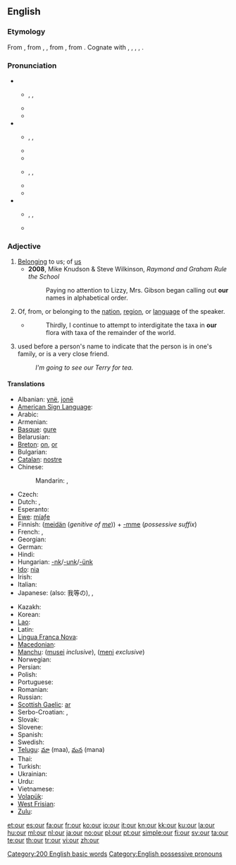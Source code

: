 {{wikipedia}}
==English==

{{rank|do|has|could|63|our|than|some|other}}

===Etymology===
From {{etyl|enm}} {{term|oure|lang=enm}}, from {{etyl|ang}} {{term|ure|ūre||lang=ang}}, {{term|user|ūser|our|lang=ang}}, from {{proto|Germanic|unsara|of us, our|lang=en}}, from {{proto|Indo-European|no-s-ero-|our|lang=en}}. Cognate with {{fy}} {{term|us||our|lang=fy}}, {{nds}} {{term|uns||our|lang=nds}}, {{nl}} {{term|onze||our|lang=nl}}, {{de}} {{term|unser||our|lang=de}}, {{da}} {{term|vor||our|lang=da}}.

===Pronunciation===
* {{a|UK}}
** {{enPR|ouər}}, {{IPA|/aʊə(ɹ)/}}, {{SAMPA|/aU@r/}}
** {{homophones|hour}}
** {{rhymes|aʊər}}
* {{a|US}}
** {{enPR|our}}, {{IPA|/aʊɚ/}}, {{SAMPA|/aU@`/}}
** {{audio|en-us-our.ogg|Audio (US)}}
** {{rhymes|aʊər}}
** {{enPR|ar}}, {{IPA|/ɑɹ/}}, {{SAMPA|/Ar/}}
** {{audio|en-us-our-2.ogg|Audio (US)}}
** {{rhymes|ɑː(r)}}
* {{a|AusE}}
** {{enPR|ou(ə)}}, {{IPA|/æɔ(ə)/}}, {{SAMPA|/{O(@)/}}
** {{rhymes|aʊ}}

===Adjective===
{{en-adj|-|desc=possessive adjective}}

# [[belong|Belonging]] to us; of [[us]]
#* '''2008''', Mike Knudson & Steve Wilkinson, ''Raymond and Graham Rule the School''
#*: Paying no attention to Lizzy, Mrs. Gibson began calling out '''our''' names in alphabetical order.
# Of, from, or belonging to the [[nation]], [[region]], or [[language]] of the speaker.
#* {{RQ:Schuster Hepaticae V|viii}}
#*: Thirdly, I continue to attempt to interdigitate the taxa in '''our''' flora with taxa of the remainder of the world.
# {{Northern England|Scotland}} used before a person's name to indicate that the person is in one's family, or is a very close friend.
#: ''I'm going to see our Terry for tea.''

====Translations====
{{trans-top|belonging to us}}
* Albanian: [[ynë]], [[jonë]]
* [[American Sign Language]]: {{tø|ase|FlatB@IpsiChest-FingerUpPalmAcross RoundHoriz FlatB@ContraChest-FingerUpPalmAside|xs=American Sign Language}}
* Arabic: {{t-|ar|نا|alt=ـنا|tr=-naa}}
* Armenian: {{t-|hy|մեր|tr=mer}}
* [[Basque]]: [[gure]]
* Belarusian: {{t-|be|наш|tr=naš|xs=Belarusian}}
* [[Breton]]: [[on]], [[or]]
* Bulgarian: {{t-|bg|наш|tr=naš}}
* [[Catalan]]: [[nostre]]
* Chinese:
*: Mandarin: {{t-|cmn|我們|alt=我們的|sc=Hani}}, {{t-|cmn|我们|alt=我们的|tr=wǒmen-de|sc=Hani}}
* Czech: {{t+|cs|náš|m}}
* Dutch: {{t+|nl|ons}}, {{t+|nl|onze}}
* Esperanto: {{t-|eo|nia|xs=Esperanto}}
* [[Ewe]]: [[míaƒe]]
* Finnish: ([[meidän]] (''genitive of [[me]]'')) + [[-mme#Finnish|-mme]] (''possessive suffix'') <!-- The following belongs in the Finnish entry, not here:
*: '''Note: ''' ''In standard Finnish, the possessive suffix is compulsory and the genitive of the personal pronoun optional. In colloquial Finnish, usually only '''meidän''' (or its colloquial or dialectal variants, '''meiän''', '''myön''') is used.'' -->
* French: {{t+|fr|notre}}, {{t+|fr|nos}}
* Georgian: {{t|ka|ჩვენი|tr=č'veni|sc=Geor|xs=Georgian}}
* German: {{t+|de|unser}}
* Hindi: {{t-|hi|हमारा|tr=hamārā|xs=Hindi}}
* Hungarian: [[-nk]]/[[-unk]]/[[-ünk]]
* [[Ido]]: [[nia]]
* Irish: {{t-|ga|ár|xs=Irish}}
* Italian: {{t+|it|nostro|m|s|alt=il nostro}}
* Japanese: {{t-|ja|私たち|alt=私たちの|tr=わたしたちの, watashitachi-no}} (also: 我等の), {{t-|ja|我ら|alt=我らの|tr=われらの, warera-no}}, {{t-|ja|我々|alt=我々の|tr=われわれの, wareware-no}}
{{trans-mid}}
* Kazakh: {{t|kk|біздің|tr=bizdiñ|sc=Cyrl|xs=Kazakh}}
* Korean: {{t+|ko|우리|alt=우리의|tr=uri-ui|sc=Hang}}
* [[Lao]]: {{t-|lo|ຂອງພວກເຮົາ|tr=khööng phöök-hao|sc=Laoo|xs=Lao}}
* Latin: {{t+|la|noster|m}}
* [[Lingua Franca Nova]]: {{tø|lfn|nos}}
* [[Macedonian]]: {{t-|mk|наш|tr=naš}}
* [[Manchu]]: ([[musei]] ''inclusive''), ([[meni]] ''exclusive'')
* Norwegian: {{t+|no|vår}}
* Persian: {{t+|fa|ما|tr=mâ|xs=Persian}}
* Polish: {{t+|pl|nasz|m|s}} <!-- The following belongs at [[nasz]], not here: [[nasza]] {{f}}, [[nasze]] {{n}}, [[nasi]] {{m|p}} (people), [[nasze]] {{p}} (all others) -->
* Portuguese: {{t+|pt|nosso|m|s}} <!-- The following belongs at [[nosso]], not here: [[nossa]] {{f}}, [[nossos]] {{m|p}}, [[nossas]] {{f|p}} -->
* Romanian: {{t-|ro|nostru|m|s}}
* Russian: {{t+|ru|наш|tr=naš}}
* [[Scottish Gaelic]]: [[ar#Scottish Gaelic|ar]]
* Serbo-Croatian: {{tø|sh|наш|sc=Cyrl|xs=Serbo-Croatian}}, {{tø|sh|naš|xs=Serbo-Croatian}}
* Slovak: {{t-|sk|náš}}
* Slovene: {{t+|sl|naš|m|s}} <!-- The following belongs at [[naš]], not here: [[naša]] {{f}}, [[naše]] {{n}}, [[naši]] {{m|p}}, [[naše]] {{f|p}}, [[naša]] {{n|p}} -->
* Spanish: {{t-|es|nuestro|m|s}}
* Swedish: {{t+|sv|vår|c|s}}
* [[Telugu]]: [[మా]] (maa), [[మన]] (mana)
* Thai: {{t|th|ของเรา|tr=kŏng rao}}
* Turkish: {{t-|tr|bizim}}
* Ukrainian: {{t-|uk|наш|tr=naš|xs=Ukrainian}}
* Urdu: {{t|ur|ہمارا|tr=hamārā|xs=Urdu}}
* Vietnamese: {{t|vi|của chúng tôi|xs=Vietnamese}}
* [[Volapük]]: {{t|vo|obsik|xs=Volapük}}
* [[West Frisian]]: {{t+|fy|ús|xs=West Frisian}}
* [[Zulu]]: {{t|zu|-thu}}
{{trans-bottom}}

[[Category:200 English basic words]]
[[Category:English possessive pronouns]]

[[et:our]]
[[es:our]]
[[fa:our]]
[[fr:our]]
[[ko:our]]
[[io:our]]
[[it:our]]
[[kn:our]]
[[kk:our]]
[[ku:our]]
[[la:our]]
[[hu:our]]
[[ml:our]]
[[nl:our]]
[[ja:our]]
[[no:our]]
[[pl:our]]
[[pt:our]]
[[simple:our]]
[[fi:our]]
[[sv:our]]
[[ta:our]]
[[te:our]]
[[th:our]]
[[tr:our]]
[[vi:our]]
[[zh:our]]